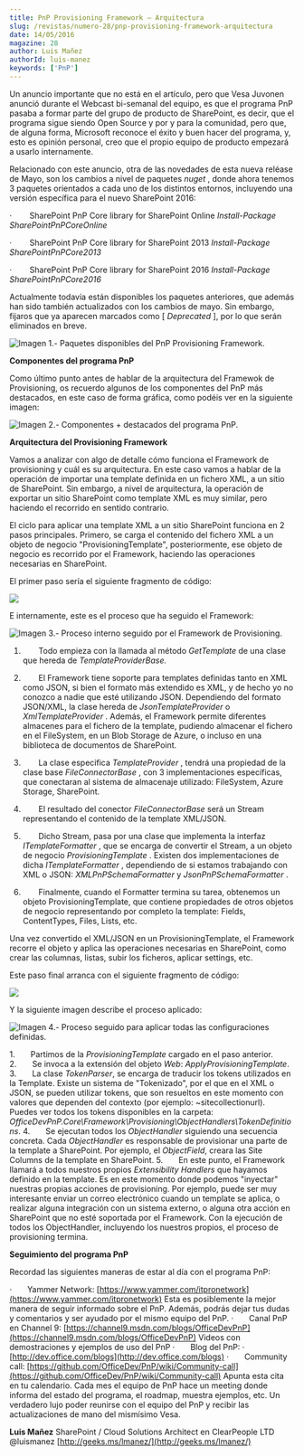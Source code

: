 ```yaml
---
title: PnP Provisioning Framework – Arquitectura
slug: /revistas/numero-28/pnp-provisioning-framework-arquitectura
date: 14/05/2016
magazine: 28
author: Luis Mañez
authorId: luis-manez
keywords: ['PnP']
---
```






Un anuncio importante que no está en el artículo, pero que Vesa Juvonen anunció durante el Webcast bi-semanal del equipo, es que el programa PnP pasaba a formar parte del grupo de producto de SharePoint, es decir, que el programa sigue siendo Open Source y por y para la comunidad, pero que, de alguna forma, Microsoft reconoce el éxito y buen hacer del programa, y, esto es opinión personal, creo que el propio equipo de producto empezará a usarlo internamente.

Relacionado con este anuncio, otra de las novedades de esta nueva reléase de Mayo, son los cambios a nivel de paquetes *nuget* , donde ahora tenemos 3 paquetes orientados a cada uno de los distintos entornos, incluyendo una versión específica para el nuevo SharePoint 2016:

·          SharePoint PnP Core library for SharePoint Online
 *Install-Package SharePointPnPCoreOnline*

·          SharePoint PnP Core library for SharePoint 2013
 *Install-Package SharePointPnPCore2013*

·          SharePoint PnP Core library for SharePoint 2016
 *Install-Package SharePointPnPCore2016*

Actualmente todavía están disponibles los paquetes anteriores, que además han sido también actualizados con los cambios de mayo. Sin embargo, fijaros que ya aparecen marcados como [ *Deprecated* ], por lo que serán eliminados en breve.

![Imagen 1.- Paquetes disponibles del PnP Provisioning Framework.](../../../images/numero28/pnp-provisioning-framework-arquitectura/image1.png)

**Componentes del programa PnP**

Como último punto antes de hablar de la arquitectura del Framewok de Provisioning, os recuerdo algunos de los componentes del PnP más destacados, en este caso de forma gráfica, como podéis ver en la siguiente imagen:

![Imagen 2.- Componentes + destacados del programa PnP.](../../../images/numero28/pnp-provisioning-framework-arquitectura/image2.png)

**Arquitectura del Provisioning Framework**

Vamos a analizar con algo de detalle cómo funciona el Framework de provisioning y cuál es su arquitectura. En este caso vamos a hablar de la operación de importar una template definida en un fichero XML, a un sitio de SharePoint. Sin embargo, a nivel de arquitectura, la operación de exportar un sitio SharePoint como template XML es muy similar, pero haciendo el recorrido en sentido contrario.

El ciclo para aplicar una template XML a un sitio SharePoint funciona en 2 pasos principales. Primero, se carga el contenido del fichero XML a un objeto de negocio "ProvisioningTemplate", posteriormente, ese objeto de negocio es recorrido por el Framework, haciendo las operaciones necesarias en SharePoint.

El primer paso sería el siguiente fragmento de código:

![](../../../images/numero28/pnp-provisioning-framework-arquitectura/image3.png)

E internamente, este es el proceso que ha seguido el Framework:

![Imagen 3.- Proceso interno seguido por el Framework de Provisioning.](../../../images/numero28/pnp-provisioning-framework-arquitectura/image4.png)

1.          Todo empieza con la llamada al método *GetTemplate* de una clase que hereda de *TemplateProviderBase.*

2.          El Framework tiene soporte para templates definidas tanto en XML como JSON, si bien el formato más extendido es XML, y de hecho yo no conozco a nadie que esté utilizando JSON. Dependiendo del formato JSON/XML, la clase hereda de *JsonTemplateProvider* o *XmlTemplateProvider* . Además, el Framework permite diferentes almacenes para el fichero de la template, pudiendo almacenar el fichero en el FileSystem, en un Blob Storage de Azure, o incluso en una biblioteca de documentos de SharePoint.

3.          La clase especifica *TemplateProvider* , tendrá una propiedad de la clase base *FileConnectorBase* , con 3 implementaciones específicas, que conectaran al sistema de almacenaje utilizado: FileSystem, Azure Storage, SharePoint.

4.          El resultado del conector *FileConnectorBase* será un Stream representando el contenido de la template XML/JSON.

5.          Dicho Stream, pasa por una clase que implementa la interfaz *ITemplateFormatter* , que se encarga de convertir el Stream, a un objeto de negocio *ProvisioningTemplate* . Existen dos implementaciones de dicha *ITemplateFormatter* , dependiendo de si estamos trabajando con XML o JSON: *XMLPnPSchemaFormatter* y *JsonPnPSchemaFormatter* .

6.          Finalmente, cuando el Formatter termina su tarea, obtenemos un objeto ProvisioningTemplate, que contiene propiedades de otros objetos de negocio representando por completo la template: Fields, ContentTypes, Files, Lists, etc.

Una vez convertido el XML/JSON en un ProvisioningTemplate, el Framework recorre el objeto y aplica las operaciones necesarias en SharePoint, como crear las columnas, listas, subir los ficheros, aplicar settings, etc.

Este paso final arranca con el siguiente fragmento de código:

![](../../../images/numero28/pnp-provisioning-framework-arquitectura/image5.png)

Y la siguiente imagen describe el proceso aplicado:

![Imagen 4.- Proceso seguido para aplicar todas las configuraciones definidas.](../../../images/numero28/pnp-provisioning-framework-arquitectura/image6.png)

1.       Partimos de la *ProvisioningTemplate* cargado en el paso anterior.
2.       Se invoca a la extensión del objeto *Web*: *ApplyProvisioningTemplate*.
3.       La clase *TokenParser*, se encarga de traducir los tokens utilizados en la Template. Existe un sistema de "Tokenizado", por el que en el XML o JSON, se pueden utilizar tokens, que son resueltos en este momento con valores que dependen del contexto (por ejemplo: ~sitecollectionurl). Puedes ver todos los tokens disponibles en la carpeta: *OfficeDevPnP.Core\Framework\Provisioning\ObjectHandlers\TokenDefinitions*.
4.       Se ejecutan todos los *ObjectHandler* siguiendo una secuencia concreta. Cada *ObjectHandler* es responsable de provisionar una parte de la template a SharePoint. Por ejemplo, el *ObjectField*, creara las Site Columns de la template en SharePoint.
5.       En este punto, el Framework llamará a todos nuestros propios *Extensibility* *Handlers* que hayamos definido en la template. Es en este momento donde podemos "inyectar" nuestras propias acciones de provisioning. Por ejemplo, puede ser muy interesante enviar un correo electrónico cuando un template se aplica, o realizar alguna integración con un sistema externo, o alguna otra acción en SharePoint que no esté soportada por el Framework. Con la ejecución de todos los ObjectHandler, incluyendo los nuestros propios, el proceso de provisioning termina.

**Seguimiento del programa PnP**

Recordad las siguientes maneras de estar al día con el programa PnP:

·       Yammer Network: 
[https://www.yammer.com/itpronetwork](https://www.yammer.com/itpronetwork)
 Esta es posiblemente la mejor manera de seguir informado sobre el PnP. Además, podrás dejar tus dudas y comentarios y ser ayudado por el mismo equipo del PnP.
·       Canal PnP en Channel 9: 
[https://channel9.msdn.com/blogs/OfficeDevPnP](https://channel9.msdn.com/blogs/OfficeDevPnP)
 Videos con demostraciones y ejemplos de uso del PnP
·       Blog del PnP: 
·       [http://dev.office.com/blogs](http://dev.office.com/blogs)
·       Community call: 
[https://github.com/OfficeDev/PnP/wiki/Community-call](https://github.com/OfficeDev/PnP/wiki/Community-call)
 Apunta esta cita en tu calendario. Cada mes el equipo de PnP hace un meeting donde informa del estado del programa, el roadmap, muestra ejemplos, etc. Un verdadero lujo poder reunirse con el equipo del PnP y recibir las actualizaciones de mano del mismísimo Vesa.


**Luis Mañez**
SharePoint / Cloud Solutions Architect en ClearPeople LTD
 @luismanez
 [http://geeks.ms/lmanez/](http://geeks.ms/lmanez/)

